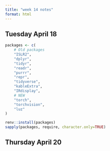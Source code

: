 ```yaml
---
title: "week 14 notes"
format: html
---
```

## Tuesday April 18

```r
packages <- c(
    # Old packages
    "ISLR2",
    "dplyr",
    "tidyr",
    "readr",
    "purrr",
    "repr",
    "tidyverse",
    "kableExtra",
    "IRdisplay",
    # NEW
    "torch",
    "torchvision",
    "luz"
)

renv::install(packages)
sapply(packages, require, character.only=TRUE)
```











## Thursday April 20
